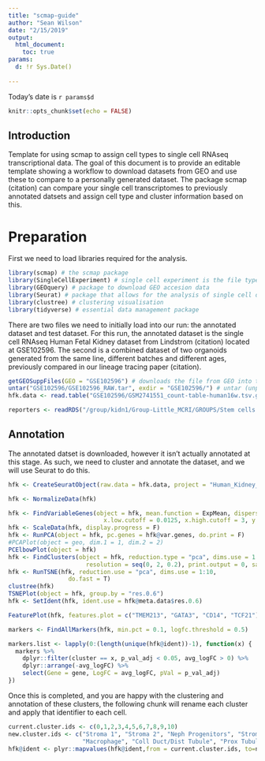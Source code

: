 ```yaml
---
title: "scmap-guide"
author: "Sean Wilson"
date: "2/15/2019"
output: 
  html_document:
    toc: true
params:
  d: !r Sys.Date()
  
---
```


Today's date is `r params$d`

```r
knitr::opts_chunk$set(echo = FALSE)
```

## Introduction

Template for using scmap to assign cell types to single cell RNAseq transcriptional data. The goal of this document is to provide an editable template showing a workflow to download datasets from GEO and use these to compare to a personally generated dataset. The package scmap (citation) can compare your single cell transcriptomes to previously annotated datsets and assign cell type and cluster information based on this.

# Preparation

First we need to load libraries required for the analysis. 

```r
library(scmap) # the scmap package
library(SingleCellExperiment) # single cell experiment is the file type scmap uses for transcriptional data
library(GEOquery) # package to download GEO accesion data
library(Seurat) # package that allows for the analysis of single cell data, use to do QC and clustering and convert to sce post analysis
library(clustree) # clustering visualisation 
library(tidyverse) # essential data management package
```

There are two files we need to initially load into our run: the annotated dataset and test dataset. For this run, the annotated dataset is the single cell RNAseq Human Fetal Kidney dataset from Lindstrom (citation) located at GSE102596. The second is a combined dataset of two organoids generated from the same line, different batches and different ages, previously compared in our lineage tracing paper (citation).

```r
getGEOSuppFiles(GEO = "GSE102596") # downloads the file from GEO into the working directory
untar("GSE102596/GSE102596_RAW.tar", exdir = "GSE102596/") # untar (unpacks) file
hfk.data <- read.table("GSE102596/GSM2741551_count-table-human16w.tsv.gz", sep = "\t") # converts the expression matrix into a data.table

reporters <- readRDS("/group/kidn1/Group-Little_MCRI/GROUPS/Stem cells and Regeneration/Single Cell/Reporters_18vs25Days/output/seurat/D18vsD25_combined_20clusters_seurat.rds") # loads previously prepared .rds file of organoid data
```

## Annotation

The annotated datset is downloaded, however it isn't actually annotated at this stage. As such, we need to cluster and annotate the dataset, and we will use Seurat to do this.

```r
hfk <- CreateSeuratObject(raw.data = hfk.data, project = "Human_Kidney_hfk")

hfk <- NormalizeData(hfk)

hfk <- FindVariableGenes(object = hfk, mean.function = ExpMean, dispersion.function = LogVMR, 
                           x.low.cutoff = 0.0125, x.high.cutoff = 3, y.cutoff = 0.5)
hfk <- ScaleData(hfk, display.progress = F)
hfk <- RunPCA(object = hfk, pc.genes = hfk@var.genes, do.print = F)
#PCAPlot(object = geo, dim.1 = 1, dim.2 = 2)
PCElbowPlot(object = hfk)
hfk <- FindClusters(object = hfk, reduction.type = "pca", dims.use = 1:10, 
                      resolution = seq(0, 2, 0.2), print.output = 0, save.SNN = TRUE)
hfk <- RunTSNE(hfk, reduction.use = "pca", dims.use = 1:10, 
                 do.fast = T)
clustree(hfk)
TSNEPlot(object = hfk, group.by = "res.0.6")
hfk <- SetIdent(hfk, ident.use = hfk@meta.data$res.0.6)

FeaturePlot(hfk, features.plot = c("TMEM213", "GATA3", "CD14", "TCF21"), cols.use = c("grey", "red"))

markers <- FindAllMarkers(hfk, min.pct = 0.1, logfc.threshold = 0.5)

markers.list <- lapply(0:(length(unique(hfk@ident))-1), function(x) {
  markers %>%
    dplyr::filter(cluster == x, p_val_adj < 0.05, avg_logFC > 0) %>%
    dplyr::arrange(-avg_logFC) %>%
    select(Gene = gene, LogFC = avg_logFC, pVal = p_val_adj)
})
```

Once this is completed, and you are happy with the clustering and annotation of these clusters, the following chunk will rename each cluster and apply that identifier to each cell.

```r

current.cluster.ids <- c(0,1,2,3,4,5,6,7,8,9,10)
new.cluster.ids <- c("Stroma 1", "Stroma 2", "Neph Progenitors", "Stroma DCN", "Endothelium", "Stroma 3", 
                     "Macrophage", "Coll Duct/Dist Tubule", "Prox Tubule/Gloms", "Cell Cycle", "Blood")
hfk@ident <- plyr::mapvalues(hfk@ident,from = current.cluster.ids, to=new.cluster.ids)
```









